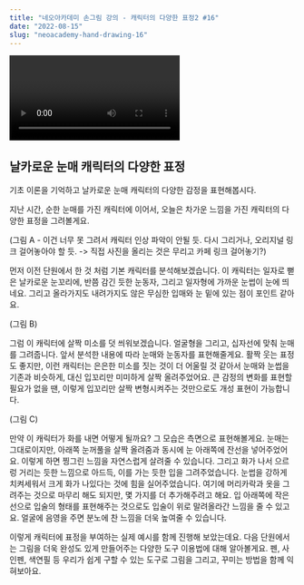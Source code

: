 ```yaml
---
title: "네오아카데미 손그림 강의 - 캐릭터의 다양한 표정2 #16"
date: "2022-08-15"
slug: "neoacademy-hand-drawing-16"
---
```


<Video 
    videoSrcURL="https://www.youtube.com/embed/BzmMHf80ZKY"
    videoTitle="네오아카데미 손그림 강의 - 캐릭터의 다양한 표정2 #16"
/>

## 날카로운 눈매 캐릭터의 다양한 표정
기초 이론을 기억하고 날카로운 눈매 캐릭터의 다양한 감정을 표현해봅시다.

지난 시간, 순한 눈매를 가진 캐릭터에 이어서, 오늘은 차가운 느낌을 가진 캐릭터의 다양한 표정을 그려볼게요.

(그림 A - 이건 너무 못 그려서 캐릭터 인상 파악이 안될 듯. 다시 그리거나, 오리지널 링크 걸어놓아야 할 듯. -> 직접 사진을 올리는 것은 무리고 카페 링크 걸어놓기?)

먼저 이전 단원에서 한 것 처럼 기본 캐릭터를 분석해보겠습니다. 
이 캐릭터는 일자로 뻗은 날카로운 눈꼬리에, 반쯤 감긴 듯한 눈동자, 그리고 일자형에 가까운 눈썹이 눈에 띄네요. 그리고 올라가지도 내려가지도 않은 무심한 입매와 눈 밑에 있는 점이 포인트 같아요. 

(그림 B)

그럼 이 캐릭터에 살짝 미소를 덧 씌워보겠습니다.
얼굴형을 그리고, 십자선에 맞춰 눈매를 그려줍니다.
앞서 분석한 내용에 따라 눈매와 눈동자를 표현해줄게요. 활짝 웃는 표정도 좋지만,  이런 캐릭터는 은은한 미소를 짓는 것이 더 어울릴 것 같아서 눈매와 눈썹을 기존과 비슷하게, 대신 입꼬리만 미미하게 살짝 올려주었어요. 큰 감정의 변화를 표현할 필요가 없을 땐, 이렇게 입꼬리만 살짝 변형시켜주는 것만으로도 개성 표현이 가능합니다.

(그림 C)

만약 이 캐릭터가 화를 내면 어떻게 될까요?
그 모습은 측면으로 표현해볼게요. 눈매는 그대로이지만, 아래쪽 눈꺼풀을 살짝 올려줌과 동시에 눈 아래쪽에 잔선을 넣어주었어요.
이렇게 하면 찡그린 느낌을 자연스럽게 살려줄 수 있습니다. 그리고 화가 나서 으르렁 거리는 듯한 느낌으로 아드득, 이를 가는 듯한 입을 그려주었습니다. 눈썹을 강하게 치켜세워서 크게 화가 나있다는 것에 힘을 실어주었습니다.
여기에 머리카락과 옷을 그려주는 것으로 마무리 해도 되지만, 몇 가지를 더 추가해주려고 해요. 입 아래쪽에 작은  선으로 입술의 형태를 표현해주는 것으로도 입술이 위로 말려올라간 느낌을 줄 수 있고요. 얼굴에 음영을 주면 분노에 찬 느낌을 더욱 높여줄 수 있습니다. 

이렇게 캐릭터에 표정을 부여하는 실제 예시를 함께 진행해 보았는데요.
다음 단원에서는 그림을 더욱 완성도 있게 만들어주는 다양한 도구 이용법에 대해 알아볼게요.
펜, 사인펜, 색연필 등 우리가 쉽게 구할 수 있는 도구로 그림을 그리고, 꾸미는 방법을 함께 익혀보아요.
